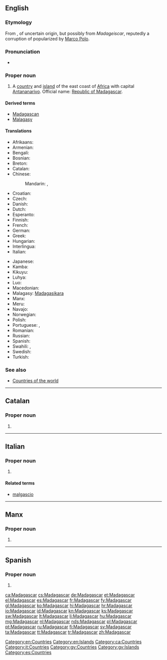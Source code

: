 ==English==
{{wikipedia}}

===Etymology===
From {{etyl|frm}} {{term|Madagascar|lang=fr}}, of uncertain origin, but possibly from ''Madageiscar'', reputedly a corruption of {{w|Mogadishu}} popularized by [[Marco Polo]].

===Pronunciation===
* {{a|UK}} {{IPA|/madəˈɡaskə/}}

===Proper noun===
{{en-proper noun}}

# A [[country]] and [[island]] of the east coast of [[Africa]] with capital [[Antananarivo]]. Official name: [[Republic of Madagascar]].

====Derived terms====
* [[Madagascan]]
* [[Malagasy]]

====Translations====
{{trans-top|country in Southern Africa}}
* Afrikaans: {{t-|af|Madagaskar|xs=Afrikaans}}
* Armenian: {{t-|hy|Մադագասկար|tr=Madagaskar}}
* Bengali: {{t-|bn|মাদাগাস্কার}}
* Bosnian: {{t-|bs|Madagaskar|m}}
* Breton: {{t|br|Madagaskar}}
* Catalan: {{t|ca|Madagascar|m}}
* Chinese:
*: Mandarin: {{t-|cmn|馬達加斯加|sc=Hani}}, {{t-|cmn|马达加斯加|tr=Mǎdájiāsījiā|sc=Hani}}
* Croatian: {{t+|hr|Madagaskar|m}}
* Czech: {{t-|cs|Madagaskar|m}}
* Danish: {{t-|da|Madagaskar}}
* Dutch: {{t+|nl|Madagaskar}}
* Esperanto: {{t-|eo|Madagaskaro|xs=Esperanto}}
* Finnish: {{t+|fi|Madagaskar}}
* French: {{t+|fr|Madagascar}}
* German: {{t+|de|Madagaskar}}
* Greek: {{t+|el|Μαδαγασκάρη|f|tr=Madagaskári}}
* Hungarian: {{t+|hu|Madagaszkár}}
* Interlingua: {{t|ia|Madagascar}}
* Italian: {{t-|it|Madagascar}}
{{trans-mid}}
* Japanese: {{t-|ja|マダガスカル|tr=madagasukaru}}
* Kamba: {{tø|kam|Madagaska}}
* Kikuyu: {{tø|ki|Madagaska}}
* Luhya: {{tø|luy|Madagaska}}
* Luo: {{tø|luo|Madagaska}}
* Macedonian: {{t-|mk|Мадагаскар|m|tr=Madagáskar}}
* Malagasy: [[Madagasikara]]
* Manx: {{t-|gv|Madagascar|xs=Manx}}
* Meru: {{tø|mer|Madagaska}}
* Navajo: {{tø|nv|Mada'géésgáá}}
* Norwegian: {{t+|no|Madagaskar}}
* Polish: {{t+|pl|Madagaskar}}
* Portuguese: {{t+|pt|Madagáscar}} {{qualifier|Portugal}}, {{t|pt|Madagascar}} {{qualifier|Brazil}}
* Romanian: {{t-|ro|Madagascar|n}}
* Russian: {{t+|ru|Мадагаскар|tr=Madagaskár}}
* Spanish: {{t+|es|Madagascar}}
* Swahili: {{t+|sw|Bukini|xs=Swahili}}, {{t|sw|Madagaska}}
* Swedish: {{t+|sv|Madagaskar}}
* Turkish: {{t+|tr|Madagaskar}}
{{trans-bottom}}

===See also===
* [[Appendix:Countries of the world|Countries of the world]]

[[Category:en:Countries]]
[[Category:en:Islands]]

----

==Catalan==
{{wikipedia|lang=ca}}

===Proper noun===
{{ca-proper noun|m}}

# {{l|en|Madagascar}}

[[Category:ca:Countries]]

----

==Italian==
{{wikipedia|lang=it}}

===Proper noun===
{{it-proper noun|g=m}}

# {{l|en|Madagascar}}

====Related terms====
* [[malgascio]]

[[Category:it:Countries]]

----

==Manx==

===Proper noun===
{{head|gv|proper noun|g=m}}

# {{l|en|Madagascar}}

[[Category:gv:Countries]]
[[Category:gv:Islands]]

----

==Spanish==
{{wikipedia|lang=es}}

===Proper noun===
{{es-proper noun}}

# {{l|en|Madagascar}}

[[Category:es:Countries]]

[[ca:Madagascar]]
[[cs:Madagascar]]
[[de:Madagascar]]
[[et:Madagascar]]
[[el:Madagascar]]
[[es:Madagascar]]
[[fr:Madagascar]]
[[fy:Madagascar]]
[[gl:Madagascar]]
[[ko:Madagascar]]
[[hi:Madagascar]]
[[hr:Madagascar]]
[[io:Madagascar]]
[[id:Madagascar]]
[[kn:Madagascar]]
[[ks:Madagascar]]
[[sw:Madagascar]]
[[lt:Madagascar]]
[[li:Madagascar]]
[[hu:Madagascar]]
[[mg:Madagascar]]
[[nl:Madagascar]]
[[nds:Madagascar]]
[[pl:Madagascar]]
[[pt:Madagascar]]
[[ru:Madagascar]]
[[fi:Madagascar]]
[[sv:Madagascar]]
[[ta:Madagascar]]
[[tt:Madagascar]]
[[tr:Madagascar]]
[[zh:Madagascar]]